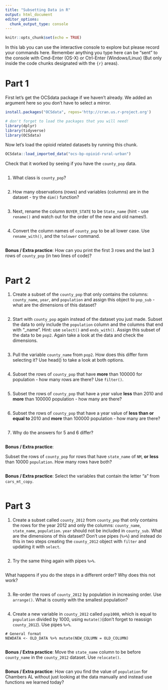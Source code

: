 ```yaml
---
title: "Subsetting Data in R"
output: html_document
editor_options: 
  chunk_output_type: console
---
```


```r
knitr::opts_chunk$set(echo = TRUE)
```

In this lab you can use the interactive console to explore but please record your commands here.  Remember anything you type here can be "sent" to the console with Cmd-Enter (OS-X) or Ctrl-Enter (Windows/Linux) (But only inside the code chunks designated with the ```{r}``` areas).

# Part 1

First let's get the OCSdata package if we haven't already. We added an argument here so you don't have to select a mirror. 

```r
install.packages("OCSdata", repos='http://cran.us.r-project.org')
```

```r
# don't forget to load the packages that you will need!
library(dplyr)
library(tidyverse)
library(OCSdata)
```


Now let's load the opioid related datasets by running this chunk. 

```r
OCSdata::load_imported_data("ocs-bp-opioid-rural-urban")
```

Check that it worked by seeing if you have the `county_pop` data.

```r

```


1. What class is `county_pop`?

```r

```

2. How many observations (rows) and variables (columns) are in the dataset - try the `dim()` function?

```r

```

3.  Next, rename the column `BUYER_STATE`  to be `State_name` (hint - use `rename()` and watch out for the order of the new and old names!). 

```r

```

4. Convert the column names of `county_pop` to be all lower case. Use `rename_with()`, and the `tolower` command.

```r

```


**Bonus / Extra practice**: How can you print the first 3 rows and the last 3 rows of `county_pop` (in two lines of code)?

```r

```


# Part 2

1. Create a subset of the `county_pop` that only contains the columns: `county_name`, `year`, and `population` and assign this object to `pop_sub` - what are the dimensions of this dataset?

```r

```

2. Start with `county_pop` again instead of the dataset you just made. Subset the data to only include the `population` column and the columns that end with "_name". Hint: use  `select()` and `ends_with()`. Assign this subset of the data to be `pop2`. Again take a look at the data and check the dimensions.


```r

```

3. Pull the variable `county_name` from `pop2`. How does this differ form selecting it? Use head() to take a look at both options.

```r

```

4. Subset the rows of `county_pop` that have **more** than 100000 for population - how many rows are there? Use `filter()`.

```r

```

5. Subset the rows of `county_pop` that have a year value **less** than 2010 and **more** than 100000 population - how many are there?

```r

```


6. Subset the rows of `county_pop` that have a year value of **less than or equal to ** 2010 and **more** than 100000 population - how many are there?

```r

```

7. Why do the answers for 5 and 6 differ?

```r

```


**Bonus / Extra practice**:

Subset the rows of `county_pop` for rows that have `state_name` of `NM`,  **or** **less** than 10000 `population`.
How many rows have both?

```r

```


**Bonus / Extra practice**: Select the variables that contain the letter "a" from `cars_mt_copy`.

```r

```


# Part 3

1. Create a subset called `county_2012` from `county_pop` that only contains the rows for the year 2012 and only the columns: `county_name`,	`state_name`, `population`. `year` should not be included in `county_sub`.
	What are the dimensions of this dataset? Don't use pipes (`%>%`) and instead do this in two steps creating the `county_2012` object with `filter` and updating it with `select`.

```r

```

2. Try the same thing again with pipes `%>%`.

```r

```

What happens if you do the steps in a different order? Why does this not work?

```r

```

3. Re-order the rows of `county_2012` by population in increasing order. Use `arrange()`. What is county with the smallest population?

```r

```

4. Create a new variable in `county_2012` called `pop1000`, which  is equal to `population` divided by 1000, using `mutate()`(don't forget to reassign `county_2012`). Use pipes `%>%`.

```
# General format
NEWDATA <- OLD_DATA %>% mutate(NEW_COLUMN = OLD_COLUMN)
```

```r

```


**Bonus / Extra practice**: Move the `state_name` column to be before `county_name` in the `county_2012` dataset. Use `relocate()`.

```r

```



**Bonus / Extra practice**: How can you find the value of `population` for Chambers AL without just looking at the data manually and instead use functions we learned today?

```r

```